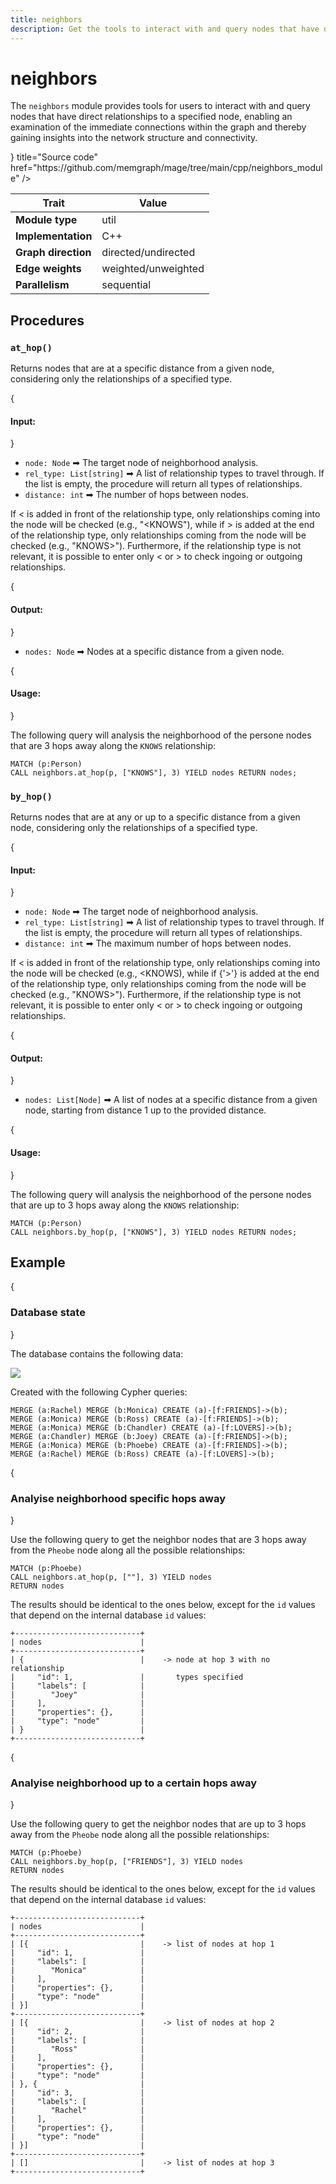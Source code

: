 ```yaml
---
title: neighbors
description: Get the tools to interact with and query nodes that have direct relationships to a specified node, enabling an examination of the immediate connections within the graph.
---
```


# neighbors 


The `neighbors` module provides tools for users to interact with and query nodes
that have direct relationships to a specified node, enabling an examination of
the immediate connections within the graph and thereby gaining insights into the
network structure and connectivity.

<Cards>
  <Card
    icon={<GitHub />}
    title="Source code"
    href="https://github.com/memgraph/mage/tree/main/cpp/neighbors_module"
  />
</Cards>

| Trait               | Value               |
| ------------------- | ------------------- |
| **Module type**     | util                |
| **Implementation**  | C++                 |
| **Graph direction** | directed/undirected |
| **Edge weights**    | weighted/unweighted |
| **Parallelism**     | sequential          |

## Procedures

### `at_hop()`

Returns nodes that are at a specific distance from a given node, considering only the relationships of a specified type.

{<h4> Input: </h4>}

- `node: Node` ➡ The target node of neighborhood analysis.
- `rel_type: List[string]` ➡  A list of relationship types to travel through. If
  the list is empty, the procedure will return all types of relationships.
- `distance: int` ➡ The number of hops between nodes.

If &lt; is added in front of the relationship type, only relationships coming
into the node will be checked (e.g., "&lt;KNOWS"), while if > is added at the
end of the relationship type, only relationships coming from the node will be
checked (e.g., "KNOWS>"). Furthermore, if the relationship type is not relevant,
it is possible to enter only &lt; or > to check ingoing or outgoing
relationships.

{<h4> Output: </h4>}

- `nodes: Node` ➡ Nodes at a specific distance from a given node.

{<h4> Usage: </h4>}

The following query will analysis the neighborhood of the persone nodes that are
3 hops away along the `KNOWS` relationship:

```cypher
MATCH (p:Person)
CALL neighbors.at_hop(p, ["KNOWS"], 3) YIELD nodes RETURN nodes;
```

### `by_hop()`

Returns nodes that are at any or up to a specific distance from a given node,
considering only the relationships of a specified type.

{<h4> Input: </h4>}

- `node: Node` ➡ The target node of neighborhood analysis.
- `rel_type: List[string]` ➡ A list of relationship types to travel through. If
  the list is empty, the procedure will return all types of relationships.
- `distance: int` ➡ The maximum number of hops between nodes.

If &lt; is added in front of the relationship type, only relationships coming
into the node will be checked (e.g., &lt;KNOWS), while if {'>'} is added at the
end of the relationship type, only relationships coming from the node will be
checked (e.g., "KNOWS>"). Furthermore, if the relationship type is not relevant,
it is possible to enter only &lt; or > to check ingoing or outgoing
relationships.

{<h4> Output: </h4>}

- `nodes: List[Node]` ➡ A list of nodes at a specific distance from a given node, starting from distance 1 up to the provided distance.

{<h4> Usage: </h4>}

The following query will analysis the neighborhood of the persone nodes that are
up to 3 hops away along the `KNOWS` relationship:

```cypher
MATCH (p:Person)
CALL neighbors.by_hop(p, ["KNOWS"], 3) YIELD nodes RETURN nodes;
```

## Example

<Steps>

{<h3> Database state </h3>} 

The database contains the following data: 

![](/pages/advanced-algorithms/available-algorithms/neighbors/neighbors.png)

Created with the following Cypher queries:

```cypher
MERGE (a:Rachel) MERGE (b:Monica) CREATE (a)-[f:FRIENDS]->(b);
MERGE (a:Monica) MERGE (b:Ross) CREATE (a)-[f:FRIENDS]->(b);
MERGE (a:Monica) MERGE (b:Chandler) CREATE (a)-[f:LOVERS]->(b);
MERGE (a:Chandler) MERGE (b:Joey) CREATE (a)-[f:FRIENDS]->(b);
MERGE (a:Monica) MERGE (b:Phoebe) CREATE (a)-[f:FRIENDS]->(b);
MERGE (a:Rachel) MERGE (b:Ross) CREATE (a)-[f:LOVERS]->(b);
```
    
{<h3> Analyise neighborhood specific hops away </h3>} 

Use the following query to get the neighbor nodes that are 3 hops away from
the `Pheobe` node along all the possible relationships:

```cypher
MATCH (p:Phoebe)
CALL neighbors.at_hop(p, [""], 3) YIELD nodes
RETURN nodes
```

The results should be identical to the ones below, except for the
`id` values that depend on the internal database `id` values:

```plaintext
+----------------------------+
| nodes                      |
+----------------------------+
| {                          |    -> node at hop 3 with no relationship
|     "id": 1,               |       types specified
|     "labels": [            |
|        "Joey"              |
|     ],                     |
|     "properties": {},      |
|     "type": "node"         |
| }                          |
+----------------------------+

```

{<h3> Analyise neighborhood up to a certain hops away </h3>} 

Use the following query to get the neighbor nodes that are up to 3 hops away
from the `Pheobe` node along all the possible relationships:

```cypher
MATCH (p:Phoebe)
CALL neighbors.by_hop(p, ["FRIENDS"], 3) YIELD nodes
RETURN nodes
```

The results should be identical to the ones below, except for the
`id` values that depend on the internal database `id` values:

```plaintext
+----------------------------+
| nodes                      |
+----------------------------+
| [{                         |    -> list of nodes at hop 1
|     "id": 1,               |
|     "labels": [            |
|        "Monica"            |
|     ],                     |
|     "properties": {},      |
|     "type": "node"         |
| }]                         |
+----------------------------+
| [{                         |    -> list of nodes at hop 2
|     "id": 2,               |
|     "labels": [            |
|        "Ross"              |
|     ],                     |
|     "properties": {},      |
|     "type": "node"         |
| }, {                       |
|     "id": 3,               |
|     "labels": [            |
|        "Rachel"            |
|     ],                     |
|     "properties": {},      |
|     "type": "node"         |
| }]                         |
+----------------------------+
| []                         |    -> list of nodes at hop 3
+----------------------------+
```

</Steps>